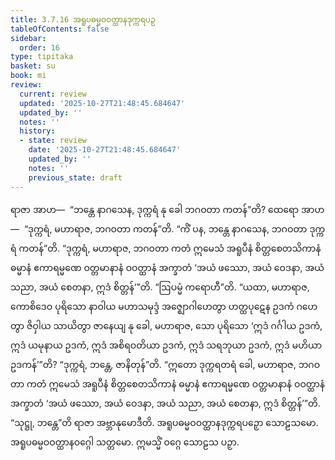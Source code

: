 ```yaml
---
title: 3.7.16 အရူပဓမ္မဝဝတ္ထာနဒုက္ကရပဉှ
tableOfContents: false
sidebar:
  order: 16
type: tipitaka
basket: su
book: mi
review:
  current: review
  updated: '2025-10-27T21:48:45.684647'
  updated_by: ''
  notes: ''
  history:
  - state: review
    date: '2025-10-27T21:48:45.684647'
    updated_by: ''
    notes: ''
    previous_state: draft
---
```



<ReviewStatus review={frontmatter.review} showDetails={true} />

<HypothesisAnnotation frontmatter={frontmatter} />

<DynamicBreadcrumb />

<Division number="109" book="mi" e="ch" v="28">

<Paragraph number="507" book="mi">
ရာဇာ အာဟ—  “ဘန္တေ နာဂသေန, ဒုက္ကရံ နု ခေါ ဘဂဝတာ ကတန်”တိ? ထေရော အာဟ—  “ဒုက္ကရံ, မဟာရာဇ, ဘဂဝတာ ကတန်”တိ. “ကိံ ပန, ဘန္တေ နာဂသေန, ဘဂဝတာ ဒုက္ကရံ ကတန်”တိ. “ဒုက္ကရံ, မဟာရာဇ, ဘဂဝတာ ကတံ ဣမေသံ အရူပီနံ စိတ္တစေတသိကာနံ ဓမ္မာနံ ဧကာရမ္မဏေ ဝတ္တမာနာနံ ဝဝတ္ထာနံ အက္ခာတံ ‘အယံ ဖဿော, အယံ ဝေဒနာ, အယံ သညာ, အယံ စေတနာ, ဣဒံ စိတ္တန်’”တိ.
</Paragraph>

<Paragraph number="508" book="mi">
“ဩပမ္မံ ကရောဟီ”တိ. “ယထာ, မဟာရာဇ, ကောစိဒေဝ ပုရိသော နာဝါယ မဟာသမုဒ္ဒံ အဇ္ဈောဂါဟေတွာ ဟတ္ထပုဋေန ဥဒကံ ဂဟေတွာ ဇိဝှါယ သာယိတွာ ဇာနေယျ နု ခေါ, မဟာရာဇ, သော ပုရိသော ‘ဣဒံ ဂင်္ဂါယ ဥဒကံ, ဣဒံ ယမုနာယ ဥဒကံ, ဣဒံ အစိရဝတိယာ ဥဒကံ, ဣဒံ သရဘုယာ ဥဒကံ, ဣဒံ မဟိယာ ဥဒကန်’”တိ? “ဒုက္ကရံ, ဘန္တေ, ဇာနိတုန်”တိ. “ဣတော ဒုက္ကရတရံ ခေါ, မဟာရာဇ, ဘဂဝတာ ကတံ ဣမေသံ အရူပီနံ စိတ္တစေတသိကာနံ ဓမ္မာနံ ဧကာရမ္မဏေ ဝတ္တမာနာနံ ဝဝတ္ထာနံ အက္ခာတံ ‘အယံ ဖဿော, အယံ ဝေဒနာ, အယံ သညာ, အယံ စေတနာ, ဣဒံ စိတ္တန်’”တိ. “သုဋ္ဌု, ဘန္တေ”တိ ရာဇာ အဗ္ဘာနုမောဒီတိ.

</Paragraph>
</Division>

<Paragraph number="509" type="center" book="mi">
အရူပဓမ္မဝဝတ္ထာနဒုက္ကရပဉှော သောဠသမော.



</Paragraph>

<Paragraph number="510" type="center" book="mi">
အရူပဓမ္မဝဝတ္ထာနဝဂ္ဂေါ သတ္တမော.



</Paragraph>

<Paragraph number="511" type="center" book="mi">
ဣမသ္မိံ ဝဂ္ဂေ သောဠသ ပဉှာ.
</Paragraph>